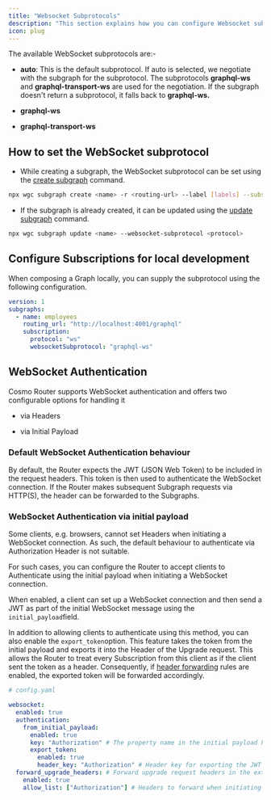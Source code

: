```yaml
---
title: "Websocket Subprotocols"
description: "This section explains how you can configure Websocket subprotocols both for local development and using Cosmo Studio."
icon: plug
---
```


The available WebSocket subprotocols are:-

* **auto**: This is the default subprotocol. If auto is selected, we negotiate with the subgraph for the subprotocol. The subprotocols **graphql-ws** and **graphql-transport-ws** are used for the negotiation. If the subgraph doesn't return a subprotocol, it falls back to **graphql-ws.**

* **graphql-ws**

* **graphql-transport-ws**

## How to set the WebSocket subprotocol

* While creating a subgraph, the WebSocket subprotocol can be set using the [create subgraph](/cli/subgraph/create) command.

```bash
npx wgc subgraph create <name> -r <routing-url> --label [labels] --subscription-protocol ws --websocket-subprotocol <subprotocol>
```

* If the subgraph is already created, it can be updated using the [update subgraph](/cli/subgraph/update) command.

```bash
npx wgc subgraph update <name> --websocket-subprotocol <protocol>
```

## Configure Subscriptions for local development

When composing a Graph locally, you can supply the subprotocol using the following configuration.

```yaml
version: 1
subgraphs:
  - name: employees
    routing_url: "http://localhost:4001/graphql"
    subscription:
      protocol: "ws"
      websocketSubprotocol: "graphql-ws"
```

## WebSocket Authentication

Cosmo Router supports WebSocket authentication and offers two configurable options for handling it

* via Headers

* via Initial Payload

### Default WebSocket Authentication behaviour

By default, the Router expects the JWT (JSON Web Token) to be included in the request headers. This token is then used to authenticate the WebSocket connection. If the Router makes subsequent Subgraph requests via HTTP(S), the header can be forwarded to the Subgraphs.

### WebSocket Authentication via initial payload

Some clients, e.g. browsers, cannot set Headers when initiating a WebSocket connection. As such, the default behaviour to authenticate via Authorization Header is not suitable.

For such cases, you can configure the Router to accept clients to Authenticate using the initial payload when initiating a WebSocket connection.

When enabled, a client can set up a WebSocket connection and then send a JWT as part of the initial WebSocket message using the `initial_payload`field.

In addition to allowing clients to authenticate using this method, you can also enable the `export_token`option. This feature takes the token from the initial payload and exports it into the Header of the Upgrade request. This allows the Router to treat every Subscription from this client as if the client sent the token as a header. Consequently, if [header forwarding](/router/proxy-capabilities/request-headers-operations) rules are enabled, the exported token will be forwarded accordingly.

```yaml
# config.yaml

websocket:
  enabled: true
  authentication:
    from_initial_payload:
      enabled: true
      key: "Authorization" # The property name in the initial payload holding the JWT. Default is 'Authorization'.
      export_token:
        enabled: true
        header_key: "Authorization" # Header key for exporting the JWT to the request header. If different from 'Authorization', include it in 'forward_upgrade_headers'.
  forward_upgrade_headers: # Forward upgrade request headers in the extensions payload when starting a subscription on a Subgraph.
    enabled: true
    allow_list: ["Authorization"] # Headers to forward when initiating a subscription on a subgraph. Default is 'Authorization'.
```

